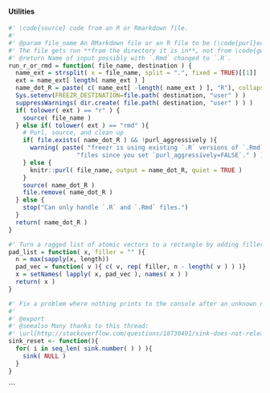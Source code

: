 #### Utilities

```r

#' \code{source} code from an R or Rmarkdown file.
#'
#' @param file_name An RMarkdown file or an R file to be (\code{purl}ed and) run.
#' The file gets run **from the directory it is in**, not from \code{getwd()}.
#' @return Name of input possibly with `.Rmd` changed to `.R`.
run_r_or_rmd = function( file_name, destination ) {
  name_ext = strsplit( x = file_name, split = ".", fixed = TRUE)[[1]]
  ext = name_ext[ length( name_ext ) ]
  name_dot_R = paste( c( name_ext[ -length( name_ext ) ], "R"), collapse = "." )
  Sys.setenv(FREEZR_DESTINATION=file.path( destination, "user" ) )
  suppressWarnings( dir.create( file.path( destination, "user" ) ) )
  if( tolower( ext ) == "r" ) {
    source( file_name )
  } else if( tolower( ext ) == "rmd" ){
    # Purl, source, and clean up
    if( file.exists( name_dot_R ) && !purl_aggressively ){
      warning( paste( "freezr is using existing `.R` versions of `.Rmd`",
                   "files since you set `purl_aggressively=FALSE`." ) )
    } else {
      knitr::purl( file_name, output = name_dot_R, quiet = TRUE )
    }
    source( name_dot_R )
    file.remove( name_dot_R )
  } else {
    stop("Can only handle `.R` and `.Rmd` files.")
  }
  return( name_dot_R )
}

#' Turn a ragged list of atomic vectors to a rectangle by adding filler.
pad_list = function( x, filler = "" ){
  n = max(sapply(x, length))
  pad_vec = function( v ){ c( v, rep( filler, n - length( v ) ) )}
  x = setNames( lapply( x, pad_vec ), names( x ) )
  return( x )
}

#' Fix a problem where nothing prints to the console after an unknown number of \code{sink()} calls.
#'
#' @export
#' @seealso Many thanks to this thread:
#' \url{http://stackoverflow.com/questions/18730491/sink-does-not-release-file}
sink_reset <- function(){
  for( i in seq_len( sink.number( ) ) ){
    sink( NULL )
  }
}

```

```
